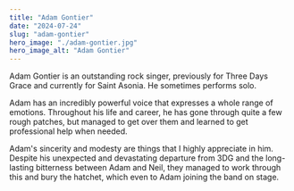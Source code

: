 ```yaml
---
title: "Adam Gontier"
date: "2024-07-24"
slug: "adam-gontier"
hero_image: "./adam-gontier.jpg"
hero_image_alt: "Adam Gontier"
---
```


Adam Gontier is an outstanding rock singer, previously for Three Days Grace and currently for Saint Asonia. He sometimes performs solo.

Adam has an incredibly powerful voice that expresses a whole range of emotions. Throughout his life and career, he has gone through quite a few rough patches, but managed to get over them and learned to get professional help when needed.

Adam's sincerity and modesty are things that I highly appreciate in him. Despite his unexpected and devastating departure from 3DG and the long-lasting bitterness between Adam and Neil, they managed to work through this and bury the hatchet, which even to Adam joining the band on stage.
